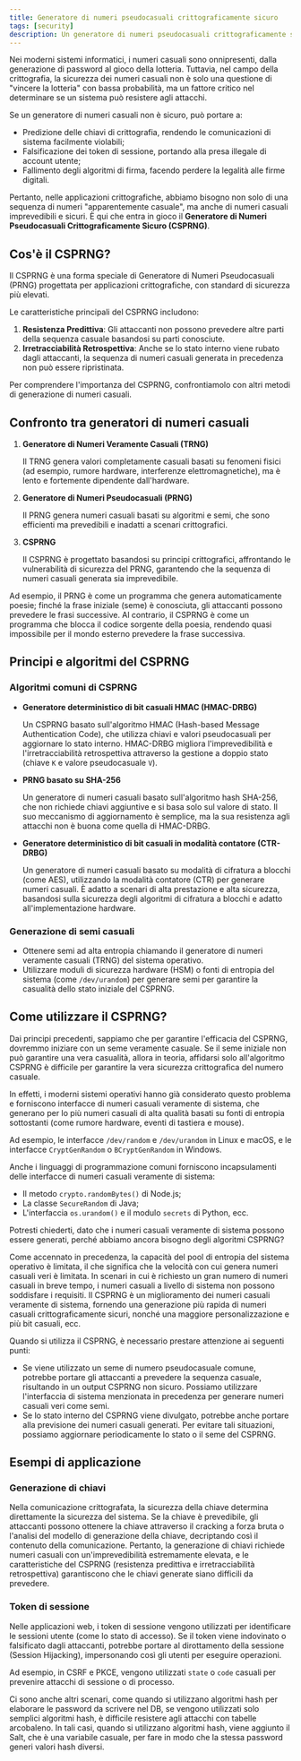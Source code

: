 ```yaml
---
title: Generatore di numeri pseudocasuali crittograficamente sicuro
tags: [security]
description: Un generatore di numeri pseudocasuali crittograficamente sicuro (CSPRNG) è un generatore di numeri pseudocasuali che genera numeri casuali adatti all'uso in applicazioni crittografiche dove la sicurezza dei dati è importante.
---
```


Nei moderni sistemi informatici, i numeri casuali sono onnipresenti, dalla generazione di password al gioco della lotteria. Tuttavia, nel campo della crittografia, la sicurezza dei numeri casuali non è solo una questione di "vincere la lotteria" con bassa probabilità, ma un fattore critico nel determinare se un sistema può resistere agli attacchi.

Se un generatore di numeri casuali non è sicuro, può portare a:

- Predizione delle chiavi di crittografia, rendendo le comunicazioni di sistema facilmente violabili;
- Falsificazione dei token di sessione, portando alla presa illegale di account utente;
- Fallimento degli algoritmi di firma, facendo perdere la legalità alle firme digitali.

Pertanto, nelle applicazioni crittografiche, abbiamo bisogno non solo di una sequenza di numeri "apparentemente casuale", ma anche di numeri casuali imprevedibili e sicuri. È qui che entra in gioco il **Generatore di Numeri Pseudocasuali Crittograficamente Sicuro (CSPRNG)**.

## Cos'è il CSPRNG?

Il CSPRNG è una forma speciale di Generatore di Numeri Pseudocasuali (PRNG) progettata per applicazioni crittografiche, con standard di sicurezza più elevati.

Le caratteristiche principali del CSPRNG includono:

1. **Resistenza Predittiva**: Gli attaccanti non possono prevedere altre parti della sequenza casuale basandosi su parti conosciute.
2. **Irretracciabilità Retrospettiva**: Anche se lo stato interno viene rubato dagli attaccanti, la sequenza di numeri casuali generata in precedenza non può essere ripristinata.

Per comprendere l'importanza del CSPRNG, confrontiamolo con altri metodi di generazione di numeri casuali.

## Confronto tra generatori di numeri casuali

1. **Generatore di Numeri Veramente Casuali (TRNG)**
    
    Il TRNG genera valori completamente casuali basati su fenomeni fisici (ad esempio, rumore hardware, interferenze elettromagnetiche), ma è lento e fortemente dipendente dall'hardware.
    
2. **Generatore di Numeri Pseudocasuali (PRNG)**
    
    Il PRNG genera numeri casuali basati su algoritmi e semi, che sono efficienti ma prevedibili e inadatti a scenari crittografici.
    
3. **CSPRNG**
    
    Il CSPRNG è progettato basandosi su principi crittografici, affrontando le vulnerabilità di sicurezza del PRNG, garantendo che la sequenza di numeri casuali generata sia imprevedibile.
    

Ad esempio, il PRNG è come un programma che genera automaticamente poesie; finché la frase iniziale (seme) è conosciuta, gli attaccanti possono prevedere le frasi successive. Al contrario, il CSPRNG è come un programma che blocca il codice sorgente della poesia, rendendo quasi impossibile per il mondo esterno prevedere la frase successiva.

## Principi e algoritmi del CSPRNG

### Algoritmi comuni di CSPRNG

- **Generatore deterministico di bit casuali HMAC (HMAC-DRBG)**
    
    Un CSPRNG basato sull'algoritmo HMAC (Hash-based Message Authentication Code), che utilizza chiavi e valori pseudocasuali per aggiornare lo stato interno. HMAC-DRBG migliora l'imprevedibilità e l'irretracciabilità retrospettiva attraverso la gestione a doppio stato (chiave `K` e valore pseudocasuale `V`).
    
- **PRNG basato su SHA-256**
    
    Un generatore di numeri casuali basato sull'algoritmo hash SHA-256, che non richiede chiavi aggiuntive e si basa solo sul valore di stato. Il suo meccanismo di aggiornamento è semplice, ma la sua resistenza agli attacchi non è buona come quella di HMAC-DRBG.
    
- **Generatore deterministico di bit casuali in modalità contatore (CTR-DRBG)**
    
    Un generatore di numeri casuali basato su modalità di cifratura a blocchi (come AES), utilizzando la modalità contatore (CTR) per generare numeri casuali. È adatto a scenari di alta prestazione e alta sicurezza, basandosi sulla sicurezza degli algoritmi di cifratura a blocchi e adatto all'implementazione hardware.
    

### Generazione di semi casuali

- Ottenere semi ad alta entropia chiamando il generatore di numeri veramente casuali (TRNG) del sistema operativo.
- Utilizzare moduli di sicurezza hardware (HSM) o fonti di entropia del sistema (come `/dev/urandom`) per generare semi per garantire la casualità dello stato iniziale del CSPRNG.

## Come utilizzare il CSPRNG?

Dai principi precedenti, sappiamo che per garantire l'efficacia del CSPRNG, dovremmo iniziare con un seme veramente casuale. Se il seme iniziale non può garantire una vera casualità, allora in teoria, affidarsi solo all'algoritmo CSPRNG è difficile per garantire la vera sicurezza crittografica del numero casuale.

In effetti, i moderni sistemi operativi hanno già considerato questo problema e forniscono interfacce di numeri casuali veramente di sistema, che generano per lo più numeri casuali di alta qualità basati su fonti di entropia sottostanti (come rumore hardware, eventi di tastiera e mouse).

Ad esempio, le interfacce `/dev/random` e `/dev/urandom` in Linux e macOS, e le interfacce `CryptGenRandom` o `BCryptGenRandom` in Windows.

Anche i linguaggi di programmazione comuni forniscono incapsulamenti delle interfacce di numeri casuali veramente di sistema:

- Il metodo `crypto.randomBytes()` di Node.js;
- La classe `SecureRandom` di Java;
- L'interfaccia `os.urandom()` e il modulo `secrets` di Python, ecc.

Potresti chiederti, dato che i numeri casuali veramente di sistema possono essere generati, perché abbiamo ancora bisogno degli algoritmi CSPRNG?

Come accennato in precedenza, la capacità del pool di entropia del sistema operativo è limitata, il che significa che la velocità con cui genera numeri casuali veri è limitata. In scenari in cui è richiesto un gran numero di numeri casuali in breve tempo, i numeri casuali a livello di sistema non possono soddisfare i requisiti. Il CSPRNG è un miglioramento dei numeri casuali veramente di sistema, fornendo una generazione più rapida di numeri casuali crittograficamente sicuri, nonché una maggiore personalizzazione e più bit casuali, ecc.

Quando si utilizza il CSPRNG, è necessario prestare attenzione ai seguenti punti:

- Se viene utilizzato un seme di numero pseudocasuale comune, potrebbe portare gli attaccanti a prevedere la sequenza casuale, risultando in un output CSPRNG non sicuro. Possiamo utilizzare l'interfaccia di sistema menzionata in precedenza per generare numeri casuali veri come semi.
- Se lo stato interno del CSPRNG viene divulgato, potrebbe anche portare alla previsione dei numeri casuali generati. Per evitare tali situazioni, possiamo aggiornare periodicamente lo stato o il seme del CSPRNG.

## Esempi di applicazione

### Generazione di chiavi

Nella comunicazione crittografata, la sicurezza della chiave determina direttamente la sicurezza del sistema. Se la chiave è prevedibile, gli attaccanti possono ottenere la chiave attraverso il cracking a forza bruta o l'analisi del modello di generazione della chiave, decriptando così il contenuto della comunicazione. Pertanto, la generazione di chiavi richiede numeri casuali con un'imprevedibilità estremamente elevata, e le caratteristiche del CSPRNG (resistenza predittiva e irretracciabilità retrospettiva) garantiscono che le chiavi generate siano difficili da prevedere.

### Token di sessione

Nelle applicazioni web, i token di sessione vengono utilizzati per identificare le sessioni utente (come lo stato di accesso). Se il token viene indovinato o falsificato dagli attaccanti, potrebbe portare al dirottamento della sessione (Session Hijacking), impersonando così gli utenti per eseguire operazioni.

Ad esempio, in CSRF e PKCE, vengono utilizzati `state` o `code` casuali per prevenire attacchi di sessione o di processo.

Ci sono anche altri scenari, come quando si utilizzano algoritmi hash per elaborare le password da scrivere nel DB, se vengono utilizzati solo semplici algoritmi hash, è difficile resistere agli attacchi con tabelle arcobaleno. In tali casi, quando si utilizzano algoritmi hash, viene aggiunto il Salt, che è una variabile casuale, per fare in modo che la stessa password generi valori hash diversi.
